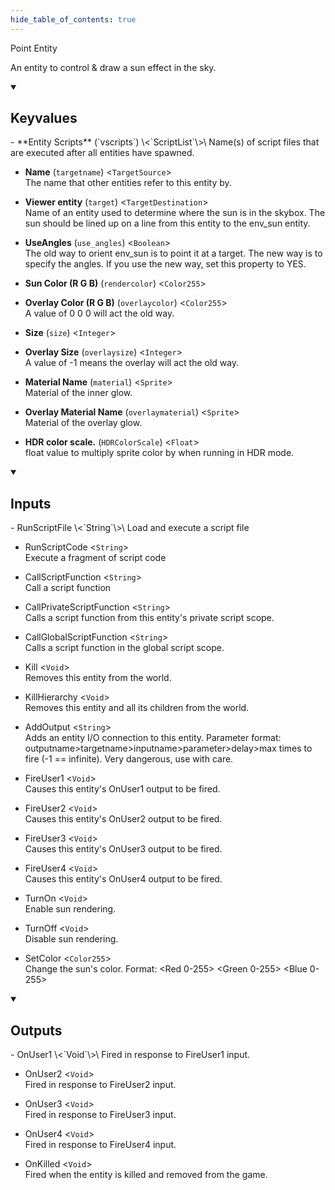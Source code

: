 ```yaml
---
hide_table_of_contents: true
---
```


Point Entity

An entity to control & draw a sun effect in the sky.

<details open>
<summary><h2>Keyvalues</h2></summary>
- **Entity Scripts** (`vscripts`) \<`ScriptList`\>\
Name(s) of script files that are executed after all entities have spawned.

- **Name** (`targetname`) \<`TargetSource`\>\
The name that other entities refer to this entity by.

- **Viewer entity** (`target`) \<`TargetDestination`\>\
Name of an entity used to determine where the sun is in the skybox. The sun should be lined up on a line from this entity to the env_sun entity.

- **UseAngles** (`use_angles`) \<`Boolean`\>\
The old way to orient env_sun is to point it at a target. The new way is to specify the angles. If you use the new way, set this property to YES.

- **Sun Color (R G B)** (`rendercolor`) \<`Color255`\>

- **Overlay Color (R G B)** (`overlaycolor`) \<`Color255`\>\
A value of 0 0 0 will act the old way.

- **Size** (`size`) \<`Integer`\>

- **Overlay Size** (`overlaysize`) \<`Integer`\>\
A value of -1 means the overlay will act the old way.

- **Material Name** (`material`) \<`Sprite`\>\
Material of the inner glow.

- **Overlay Material Name** (`overlaymaterial`) \<`Sprite`\>\
Material of the overlay glow.

- **HDR color scale.** (`HDRColorScale`) \<`Float`\>\
float value to multiply sprite color by when running in HDR mode.


 </details>
<details open>
<summary><h2>Inputs</h2></summary>
- RunScriptFile \<`String`\>\
Load and execute a script file

- RunScriptCode \<`String`\>\
Execute a fragment of script code

- CallScriptFunction \<`String`\>\
Call a script function

- CallPrivateScriptFunction \<`String`\>\
Calls a script function from this entity's private script scope.

- CallGlobalScriptFunction \<`String`\>\
Calls a script function in the global script scope.

- Kill \<`Void`\>\
Removes this entity from the world.

- KillHierarchy \<`Void`\>\
Removes this entity and all its children from the world.

- AddOutput \<`String`\>\
Adds an entity I/O connection to this entity. Parameter format: outputname&gt;targetname>inputname&gt;parameter&gt;delay&gt;max times to fire (-1 == infinite). Very dangerous, use with care.

- FireUser1 \<`Void`\>\
Causes this entity's OnUser1 output to be fired.

- FireUser2 \<`Void`\>\
Causes this entity's OnUser2 output to be fired.

- FireUser3 \<`Void`\>\
Causes this entity's OnUser3 output to be fired.

- FireUser4 \<`Void`\>\
Causes this entity's OnUser4 output to be fired.

- TurnOn \<`Void`\>\
Enable sun rendering.

- TurnOff \<`Void`\>\
Disable sun rendering.

- SetColor \<`Color255`\>\
Change the sun's color. Format: &lt;Red 0-255&gt; &lt;Green 0-255&gt; &lt;Blue 0-255&gt;


 </details>
<details open>
<summary><h2>Outputs</h2></summary>
- OnUser1 \<`Void`\>\
Fired in response to FireUser1 input.

- OnUser2 \<`Void`\>\
Fired in response to FireUser2 input.

- OnUser3 \<`Void`\>\
Fired in response to FireUser3 input.

- OnUser4 \<`Void`\>\
Fired in response to FireUser4 input.

- OnKilled \<`Void`\>\
Fired when the entity is killed and removed from the game.


 </details>